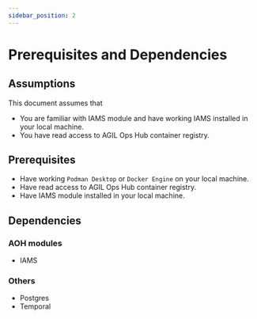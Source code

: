```yaml
---
sidebar_position: 2
---
```


# Prerequisites and Dependencies

## Assumptions

This document assumes that
- You are familiar with IAMS module and have working IAMS installed in your local machine.
- You have read access to AGIL Ops Hub container registry.

## Prerequisites
- Have working `Podman Desktop` or `Docker Engine` on your local machine.
- Have read access to AGIL Ops Hub container registry.
- Have IAMS module installed in your local machine.

## Dependencies

### AOH modules
- IAMS

### Others
- Postgres
- Temporal
